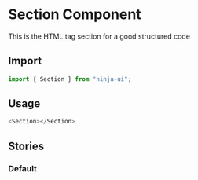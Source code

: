 
# Section Component

This is the HTML tag section for a good structured code

## Import

```js
import { Section } from "ninja-ui";
```

## Usage

```js
<Section></Section>
```

<Props of={Section} />

## Stories

### Default

<Preview>
  <Story id="design-system-elements-section--default" />
</Preview>
